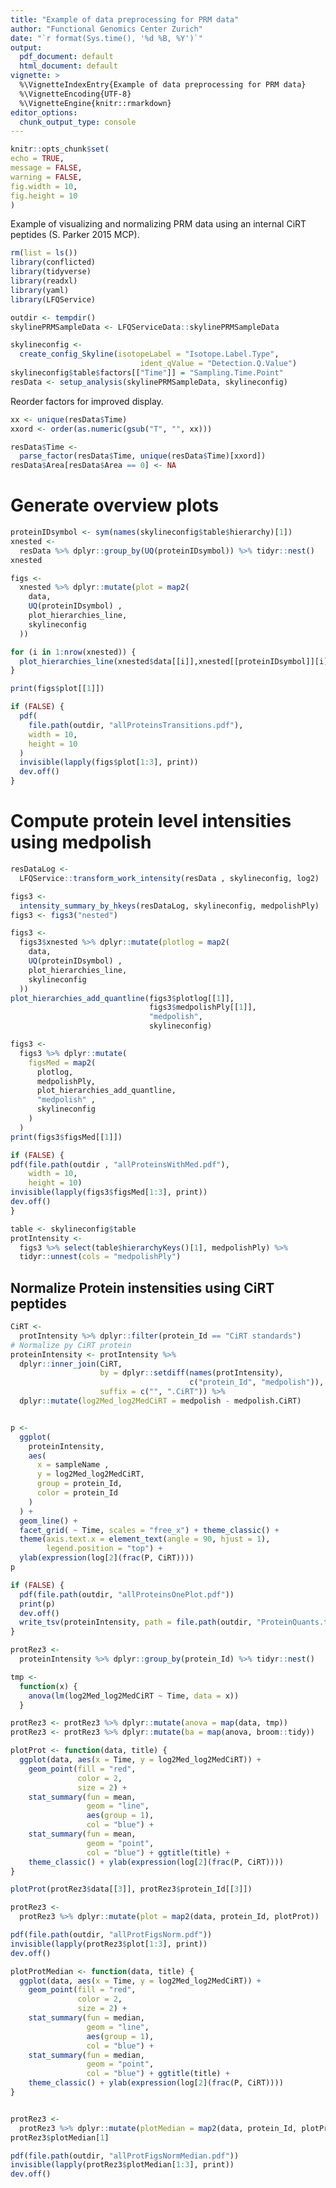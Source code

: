```yaml
---
title: "Example of data preprocessing for PRM data"
author: "Functional Genomics Center Zurich"
date: "`r format(Sys.time(), '%d %B, %Y')`"
output:
  pdf_document: default
  html_document: default
vignette: >
  %\VignetteIndexEntry{Example of data preprocessing for PRM data}
  %\VignetteEncoding{UTF-8}
  %\VignetteEngine{knitr::rmarkdown}
editor_options: 
  chunk_output_type: console
---
```


```r
knitr::opts_chunk$set(
echo = TRUE,
message = FALSE,
warning = FALSE,
fig.width = 10,
fig.height = 10
)
```


Example of visualizing and normalizing PRM data using an internal CiRT peptides (S. Parker 2015 MCP).

```r
rm(list = ls())
library(conflicted)
library(tidyverse)
library(readxl)
library(yaml)
library(LFQService)
```


```r
outdir <- tempdir()
skylinePRMSampleData <- LFQServiceData::skylinePRMSampleData

skylineconfig <-
  create_config_Skyline(isotopeLabel = "Isotope.Label.Type",
                             ident_qValue = "Detection.Q.Value")
skylineconfig$table$factors[["Time"]] = "Sampling.Time.Point"
resData <- setup_analysis(skylinePRMSampleData, skylineconfig)

```

Reorder factors for improved display.

```r
xx <- unique(resData$Time)
xxord <- order(as.numeric(gsub("T", "", xx)))

resData$Time <-
  parse_factor(resData$Time, unique(resData$Time)[xxord])
resData$Area[resData$Area == 0] <- NA

```


# Generate overview plots

```r
proteinIDsymbol <- sym(names(skylineconfig$table$hierarchy)[1])
xnested <-
  resData %>% dplyr::group_by(UQ(proteinIDsymbol)) %>% tidyr::nest()
xnested

figs <-
  xnested %>% dplyr::mutate(plot = map2(
    data,
    UQ(proteinIDsymbol) ,
    plot_hierarchies_line,
    skylineconfig
  ))

for (i in 1:nrow(xnested)) {
  plot_hierarchies_line(xnested$data[[i]],xnested[[proteinIDsymbol]][i],skylineconfig)
}

print(figs$plot[[1]])

```

```r
if (FALSE) {
  pdf(
    file.path(outdir, "allProteinsTransitions.pdf"),
    width = 10,
    height = 10
  )
  invisible(lapply(figs$plot[1:3], print))
  dev.off()
}

```

# Compute protein level intensities using medpolish


```r
resDataLog <-
  LFQService::transform_work_intensity(resData , skylineconfig, log2)

figs3 <-
  intensity_summary_by_hkeys(resDataLog, skylineconfig, medpolishPly)
figs3 <- figs3("nested")
```


```r

figs3 <-
  figs3$xnested %>% dplyr::mutate(plotlog = map2(
    data,
    UQ(proteinIDsymbol) ,
    plot_hierarchies_line,
    skylineconfig
  ))
plot_hierarchies_add_quantline(figs3$plotlog[[1]],
                               figs3$medpolishPly[[1]],
                               "medpolish",
                               skylineconfig)

figs3 <-
  figs3 %>% dplyr::mutate(
    figsMed = map2(
      plotlog,
      medpolishPly,
      plot_hierarchies_add_quantline,
      "medpolish" ,
      skylineconfig
    )
  )
print(figs3$figsMed[[1]])

```

```r
if (FALSE) {
pdf(file.path(outdir , "allProteinsWithMed.pdf"),
    width = 10,
    height = 10)
invisible(lapply(figs3$figsMed[1:3], print))
dev.off()
}

```


```r
table <- skylineconfig$table
protIntensity <-
  figs3 %>% select(table$hierarchyKeys()[1], medpolishPly) %>%
  tidyr::unnest(cols = "medpolishPly")

```

## Normalize Protein instensities using CiRT peptides 

```r
CiRT <-
  protIntensity %>% dplyr::filter(protein_Id == "CiRT standards")
# Normalize py CiRT protein
proteinIntensity <- protIntensity %>%
  dplyr::inner_join(CiRT,
                    by = dplyr::setdiff(names(protIntensity),
                                        c("protein_Id", "medpolish")),
                    suffix = c("", ".CiRT")) %>%
  dplyr::mutate(log2Med_log2MedCiRT = medpolish - medpolish.CiRT)


p <-
  ggplot(
    proteinIntensity,
    aes(
      x = sampleName ,
      y = log2Med_log2MedCiRT,
      group = protein_Id,
      color = protein_Id
    )
  ) +
  geom_line() +
  facet_grid( ~ Time, scales = "free_x") + theme_classic() +
  theme(axis.text.x = element_text(angle = 90, hjust = 1),
        legend.position = "top") +
  ylab(expression(log[2](frac(P, CiRT))))
p

```



```r
if (FALSE) {
  pdf(file.path(outdir, "allProteinsOnePlot.pdf"))
  print(p)
  dev.off()
  write_tsv(proteinIntensity, path = file.path(outdir, "ProteinQuants.tsv"))
}

```


```r
protRez3 <-
  proteinIntensity %>% dplyr::group_by(protein_Id) %>% tidyr::nest()

tmp <-
  function(x) {
    anova(lm(log2Med_log2MedCiRT ~ Time, data = x))
  }

protRez3 <- protRez3 %>% dplyr::mutate(anova = map(data, tmp))
protRez3 <- protRez3 %>% dplyr::mutate(ba = map(anova, broom::tidy))

plotProt <- function(data, title) {
  ggplot(data, aes(x = Time, y = log2Med_log2MedCiRT)) +
    geom_point(fill = "red",
               color = 2,
               size = 2) +
    stat_summary(fun = mean,
                 geom = "line",
                 aes(group = 1),
                 col = "blue") +
    stat_summary(fun = mean,
                 geom = "point",
                 col = "blue") + ggtitle(title) +
    theme_classic() + ylab(expression(log[2](frac(P, CiRT))))
}

plotProt(protRez3$data[[3]], protRez3$protein_Id[[3]])

```

```r
protRez3 <-
  protRez3 %>% dplyr::mutate(plot = map2(data, protein_Id, plotProt))

pdf(file.path(outdir, "allProtFigsNorm.pdf"))
invisible(lapply(protRez3$plot[1:3], print))
dev.off()

```


```r
plotProtMedian <- function(data, title) {
  ggplot(data, aes(x = Time, y = log2Med_log2MedCiRT)) +
    geom_point(fill = "red",
               color = 2,
               size = 2) +
    stat_summary(fun = median,
                 geom = "line",
                 aes(group = 1),
                 col = "blue") +
    stat_summary(fun = median,
                 geom = "point",
                 col = "blue") + ggtitle(title) +
    theme_classic() + ylab(expression(log[2](frac(P, CiRT))))
}


protRez3 <-
  protRez3 %>% dplyr::mutate(plotMedian = map2(data, protein_Id, plotProtMedian))
protRez3$plotMedian[1]

```

```r
pdf(file.path(outdir, "allProtFigsNormMedian.pdf"))
invisible(lapply(protRez3$plotMedian[1:3], print))
dev.off()

```

